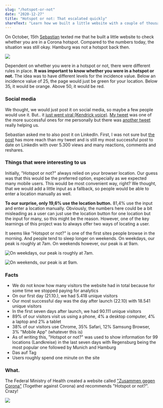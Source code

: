 ```yaml
---
slug: "/hotspot-or-not"
date: "2020-12-27"
title: "Hotspot or not: That escalated quickly"
shareText: "Learn how we built a little website with a couple of thousands recurring visitors a day and is recommended by the Federal Ministry of Health"
---
```

On October, 15th [Sebastian](https://seb.astian.eu/) texted me that he built a little website to check whether you are in a Corona hotspot. Compared to the numbers today, the situation was still okay. Hamburg was not a hotspot back then.

![](./basti-message.jpeg)

Dependent on whether you were in a hotspot or not, there were different rules in place. **It was important to know whether you were in a hotspot or not.** The idea was to have different levels for the incidence value. Below an incidence value of 25, the page would just be green for your location. Below 35, it would be orange. Above 50, it would be red.

### Social media

We thought, we would just post it on social media, so maybe a few people would use it. But.. it [just went viral (Kendrick voice)](https://youtu.be/tvTRZJ-4EyI?t=53). [My tweet](https://twitter.com/jonicious/status/1318640667921424384?s=21) was one of the more successful ones for me personally but there was [another tweet](https://twitter.com/kriegundfreitag/status/1319242574998228992?s=21) really helping us.

<Tweet tweetLink="https://twitter.com/kriegundfreitag/status/1319242574998228992?s=21" />

Sebastian asked me to also post it on LinkedIn. First, I was not sure but [the post](https://www.linkedin.com/posts/jonas-reitmann-5aa92a15a_bin-ich-in-einem-hotspot-activity-6724414238628155392-nj53/) has more reach than my tweet and is still my most successful post to date on LinkedIn with over 5.300 views and many reactions, comments and reshares.

### Things that were interesting to us

Initially, "Hotspot or not?" always relied on your browser location. Our guess was that this would be the preferred option, especially as we expected many mobile users. This would be most convenient way, right? We thought, that we would add a little input as a fallback, so people would be able to enter a location manually as well.

**To our surprise, only 19,6% use the location button.** 81,4% use the input and enter a location manually. Obviously, the numbers here could be a bit misleading as a user can just use the location button for one location but the input for many, so this might be the reason. However, one of the key learnings of this project was to always offer two ways of locating a user.

It seems like "Hotspot or not?" is one of the first sites people browse in the morning. And people tend to sleep longer on weekends. On weekdays, our peak is roughly at 7am. On weekends however, our peak is at 9am.

![On weekdays, our peak is roughly at 7am.](./weekday-hon.png)

![On weekends, our peak is at 9am.](./weekend-hon.png)

### Facts

* We do not know how many visitors the website had in total because for some time we stopped paying for analytics
* On our first day (21.10.), we had 5.418 unique visitors
* Our most successful day was the day after launch (22.10) with 18.541 unique visitors
* In the first seven days after launch, we had 90.111 unique visitors
* 89% of our visitors visit us using a phone, 4% a desktop computer, 4% a laptop and 2% a tablet
* 38% of our visitors use Chrome, 35% Safari, 12% Samsung Browser, 3% "Mobile App" (whatever this is)
* As of writing this, "Hotspot or not?" was used to show information for 99 locations (Landkreise) in the last seven days with Regensburg being the most popular one followed by Munich and Hamburg
* Das auf Tag
* Users roughly spend one minute on the site

### What.

The Federal Ministry of Health created a website called ["Zusammen gegen Corona"](https://www.zusammengegencorona.de/) (Together against Corona) and recommends "Hotspot or not?". Crazy!

![](./zusammen-gegen-corona.png)